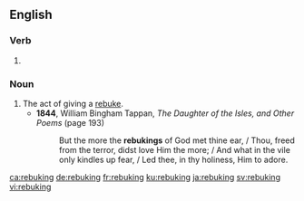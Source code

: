 ==English==

===Verb===
{{head|en|present participle}}

# {{present participle of|rebuke|lang=en|nocat=1}}

===Noun===
{{en-noun}}

# The act of giving a [[rebuke]].
#* '''1844''', William Bingham Tappan, ''The Daughter of the Isles, and Other Poems'' (page 193)
#*: But the more the '''rebukings''' of God met thine ear, / Thou, freed from the terror, didst love Him the more; / And what in the vile only kindles up fear, / Led thee, in thy holiness, Him to adore.

[[ca:rebuking]]
[[de:rebuking]]
[[fr:rebuking]]
[[ku:rebuking]]
[[ja:rebuking]]
[[sv:rebuking]]
[[vi:rebuking]]